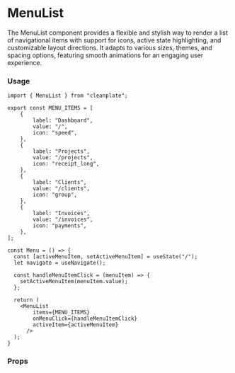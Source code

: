 
<Meta title="molecules/Menu List/Documentation" />

# MenuList

The MenuList component provides a flexible and stylish way to render a list of navigational items with support for icons, active state highlighting, and customizable layout directions. It adapts to various sizes, themes, and spacing options, featuring smooth animations for an engaging user experience.

### Usage

```
import { MenuList } from "cleanplate";

export const MENU_ITEMS = [
    {
        label: "Dashboard",
        value: "/",
        icon: "speed",
    },
    {
        label: "Projects",
        value: "/projects",
        icon: "receipt_long",
    },
    {
        label: "Clients",
        value: "/clients",
        icon: "group",
    },
    {
        label: "Invoices",
        value: "/invoices",
        icon: "payments",
    },
];

const Menu = () => {
  const [activeMenuItem, setActiveMenuItem] = useState("/");
  let navigate = useNavigate();

  const handleMenuItemClick = (menuItem) => {
    setActiveMenuItem(menuItem.value);
  };

  return (
    <MenuList
        items={MENU_ITEMS}
        onMenuClick={handleMenuItemClick}
        activeItem={activeMenuItem}
      />
  );
}
```

### Props

<ArgsTable of={MenuList} />
